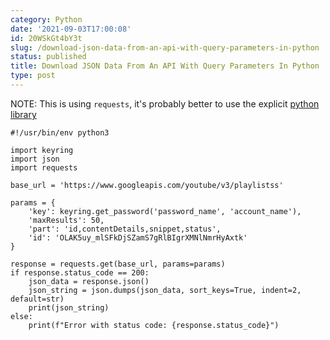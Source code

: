 ```yaml
---
category: Python
date: '2021-09-03T17:00:08'
id: 20WSkGt4bY3t
slug: /download-json-data-from-an-api-with-query-parameters-in-python
status: published
title: Download JSON Data From An API With Query Parameters In Python
type: post
---
```


NOTE: This is using `requests`, it's probably better to use the explicit [python library](https://developers.google.com/youtube/v3/quickstart/python)



```python3
#!/usr/bin/env python3

import keyring
import json 
import requests

base_url = 'https://www.googleapis.com/youtube/v3/playlistss'

params = {
    'key': keyring.get_password('password_name', 'account_name'),
    'maxResults': 50,
    'part': 'id,contentDetails,snippet,status',
    'id': 'OLAK5uy_mlSFkDjSZamS7gRlBIgrXMNlNmrHyAxtk' 
}

response = requests.get(base_url, params=params)
if response.status_code == 200:
    json_data = response.json()
    json_string = json.dumps(json_data, sort_keys=True, indent=2, default=str)
    print(json_string)
else:
    print(f"Error with status code: {response.status_code}")
```
